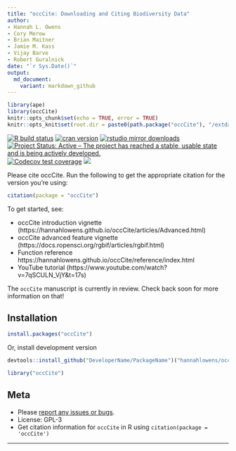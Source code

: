 ```yaml
---
title: "occCite: Downloading and Citing Biodiversity Data"
author:
- Hannah L. Owens
- Cory Merow
- Brian Maitner
- Jamie M. Kass
- Vijay Barve
- Robert Guralnick
date: "`r Sys.Date()`"
output:
  md_document:
    variant: markdown_github
---
```


```r
library(ape)
library(occCite)
knitr::opts_chunk$set(echo = TRUE, error = TRUE)
knitr::opts_knit$set(root.dir = paste0(path.package("occCite"), "/extdata/"))
```

<!-- badges: start -->
[![R build status](https://github.com/hannahlowens/occCite/workflows/R-CMD-check/badge.svg)](https://github.com/hannahlowens/occCite/actions)
[![cran version](https://www.r-pkg.org/badges/version/occCite)](https://cran.r-project.org/package=occCite)
[![rstudio mirror downloads](https://cranlogs.r-pkg.org/badges/occCite)](https://github.com/r-hub/cranlogs.app)
[![Project Status: Active – The project has reached a stable, usable state and is being actively developed.](https://www.repostatus.org/badges/latest/active.svg)](https://www.repostatus.org/#active)
[![Codecov test coverage](https://codecov.io/gh/hannahlowens/occCite/branch/main/graph/badge.svg)](https://codecov.io/gh/hannahlowens/occCite?branch=main)
[![](https://badges.ropensci.org/407_status.svg)](https://github.com/ropensci/software-review/issues/407)
<!-- badges: end -->

Please cite occCite. Run the following to get the appropriate citation for the version you're using:

```r
citation(package = "occCite")
```

To get started, see:

* occCite introduction vignette (https://hannahlowens.github.io/occCite/articles/Advanced.html)
* occCite advanced feature vignette (https://docs.ropensci.org/rgbif/articles/rgbif.html)
* Function reference https://hannahlowens.github.io/occCite/reference/index.html
* YouTube tutorial (https://www.youtube.com/watch?v=7qSCULN_VjY&t=17s)

The `occCite` manuscript is currently in review. Check back soon for more information on that!


## Installation

```r
install.packages("occCite")
```

Or, install development version

```r
devtools::install_github("DeveloperName/PackageName")("hannahlowens/occCite")
```

```r
library("occCite")
```

## Meta

* Please [report any issues or bugs](https://github.com/hannahlowens/occCite/issues).
* License: GPL-3
* Get citation information for `occCite` in R using `citation(package = 'occCite')`

- - -

